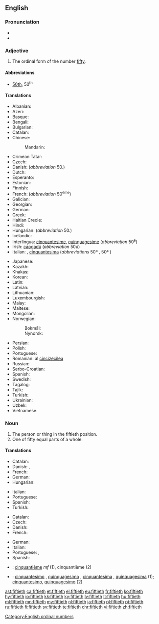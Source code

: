 ==English==

===Pronunciation===
* {{IPA|/ˈfɪftiəθ/|lang=en}}
* {{hyphenation|fif|ti|eth|lang=en}}

===Adjective===
{{en-adj|-}}

# The ordinal form of the number [[fifty]].

====Abbreviations====
* [[50th]], 50<sup>th</sup>

====Translations====
{{trans-top|the ordinal form of the number fifty}}
* Albanian: {{t+|sq|pesëdhjetë|sc=Cyrl}}
* Azeri: {{t|az|ellinci}}
* Basque: {{t|eu|berrogeita hamarren}}
* Bengali: {{t|bn|পঁচাশত্তম|tr=pam̐cāśattama|sc=Cyrl}}
* Bulgarian: {{t|bg|петдесети|sc=Cyrl}}
* Catalan: {{t+|ca|cinquantè}}
* Chinese:
*: Mandarin: {{t+|cmn|第五十|tr=dì wǔshí|sc=Hani}}
* Crimean Tatar: {{t|crh|ellinci}}
* Czech: {{t+|cs|padesátý|m}}
* Danish: {{t|da|halvtredsindstyvende}} (''abbreviation'' 50.)
* Dutch: {{t+|nl|vijftigste}}
* Esperanto: {{t|eo|kvindeka|sc=Cyrl}}
* Estonian: {{t|et|viiekümnes}}
* Finnish: {{t|fi|viideskymmenes}}
* French: {{t+|fr|cinquantième}} (''abbreviation'' 50<sup>ème</sup>)
* Galician: {{t+|gl|quincuaxésimo|m}}
* Georgian: {{t|ka|ორმოცდამეათე}}
* German: {{t+|de|fünfzigste}}
* Greek: {{t+|el|πεντηκοστός}}
* Haitian Creole: {{t|ht|senkantan}}
* Hindi: {{t|hi|पचासवां|tr=pacāsavāṁ|sc=Deva}}
* Hungarian: {{t+|hu|ötvenedik}} (''abbreviation'' 50.)
* Icelandic: {{t|is|fimmtugasta}}
* Interlingua: [[cinquantesime]], [[quinquagesime]] (''abbreviation'' 50<sup>e</sup>)
* Irish: [[caogadú]] (''abbreviation'' 50ú)
* Italian: {{t+|it|cinquantesimo|m}}, [[cinquantesima]] {{g|f}} (''abbreviations'' 50º {{g|m}}, 50ª {{g|f}})
{{trans-mid}}
* Japanese: {{t|ja|第五十|tr=dai go jū|sc=Jpan}}
* Kazakh: {{t|kk|елуінші|sc=Cyrl}}
* Khakas: {{t|kjh|илігінӌі|sc=Cyrl}}
* Korean: {{t+|ko|쉰째|sc=Kore}}
* Latin: {{t|la|quinquagesimus|sc=Cyrl}}
* Latvian: {{t+|lv|piecdesmitais}}
* Lithuanian: {{t+|lt|penkiasdešimtas}}
* Luxembourgish: {{t|lb|fofzegst}}
* Malay: {{t|ms|yg kelima puluh}}
* Maltese: {{t|mt|wieħed minn ħamsin}}
* Mongolian: {{t+|mn|тавьдугаар|sc=Cyrl}}
* Norwegian:
*: Bokmål: {{t|nb|femtiende}}
*: Nynorsk: {{t|nn|femtiande}}
* Persian: {{t+|fa|پنجاهم|tr=panjâhom|sc=fa-Arab}}
* Polish: {{t+|pl|pięćdziesiąty|m}}
* Portuguese: {{t+|pt|quinquagésimo|m}}
* Romanian: al [[cincizecilea]] {{g|m}}
* Russian: {{t+|ru|пятидесятый}}
* Serbo-Croatian: {{t|sh|pedeseti}}
* Spanish: {{t+|es|quincuagésimo}}
* Swedish: {{t+|sv|femtionde}}
* Tagalog: {{t|tl|pang-limampu|sc=Hani}}
* Tajik: {{t|tg|панҷоҳуми|sc=Cyrl}}
* Turkish: {{t+|tr|ellinci}}
* Ukrainian: {{t|uk|п'ятидесятий|sc=Cyrl}}
* Uzbek: {{t+|uz|elliginchi}}
* Vietnamese: {{t|vi|thứ năm mươi}}
{{trans-bottom}}

===Noun===
{{en-noun}}

# The person or thing in the fiftieth position.
# One of fifty equal parts of a whole.

====Translations====
{{trans-top|the person or thing in the fiftieth position}}
* Catalan: {{t+|ca|cinquantè}}
* Danish: {{t|da|den halvtredsindstyvende|c}}, {{t|da|nr. halvtreds|c}}
* French: {{t+|fr|cinquantième|m|f}}
* German: {{t+|de|fünfzigste}}
* Hungarian: {{t+|hu|ötvenedik}}
{{trans-mid}}
* Italian: {{t+|it|cinquantesimo}}
* Portuguese: {{t+|pt|quinquagésimo|m}}
* Spanish: {{t+|es|quincuagésimo}}
* Turkish: {{t+|tr|ellinci}}
{{trans-bottom}}

{{trans-top|one of fifty equal parts of a whole}}
* Catalan: {{t+|ca|cinquantè}}
* Czech: {{t|cs|padesátina|f}}
* Danish: {{t|da|halvtredsindstyvendedel|c}}
* French: {{t+|fr|cinquantième|m}}
{{trans-mid}}
* German: {{t+|de|fünfzigste}}
* Italian: {{t+|it|cinquantesimo}}
* Portuguese: {{t|pt|cinquenta avos|m}}, {{t|pt|[[quinquagésima]] [[parte]]|f}}
* Spanish: {{t|es|cincuentavo}}
{{trans-bottom}}

{{checktrans-top}}
* {{ttbc|fr}}: [[cinquantième]] ''mf'' (1), cinquantième {{g|m}} (2)
* {{ttbc|ia}}: [[cinquantesimo]] {{g|m}}, [[quinquagesimo]] {{g|m}}, [[cinquantesima]] {{g|f}}, [[quinquagesima]] {{g|f}} (1); [[cinquantesimo]], [[quinquagesimo]] (2)
{{trans-mid}}
{{trans-bottom}}

[[Category:English ordinal numbers]]

[[ast:fiftieth]]
[[ca:fiftieth]]
[[et:fiftieth]]
[[el:fiftieth]]
[[eu:fiftieth]]
[[fr:fiftieth]]
[[ko:fiftieth]]
[[hy:fiftieth]]
[[io:fiftieth]]
[[kk:fiftieth]]
[[ky:fiftieth]]
[[lv:fiftieth]]
[[lt:fiftieth]]
[[hu:fiftieth]]
[[ml:fiftieth]]
[[mn:fiftieth]]
[[my:fiftieth]]
[[nl:fiftieth]]
[[ja:fiftieth]]
[[pl:fiftieth]]
[[pt:fiftieth]]
[[ru:fiftieth]]
[[fi:fiftieth]]
[[sv:fiftieth]]
[[te:fiftieth]]
[[chr:fiftieth]]
[[vi:fiftieth]]
[[zh:fiftieth]]